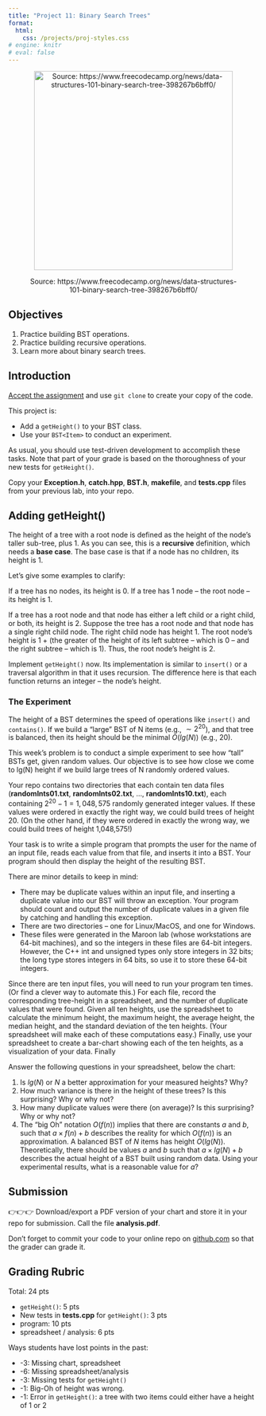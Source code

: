 ```yaml
---
title: "Project 11: Binary Search Trees"
format: 
  html:
    css: /projects/proj-styles.css
# engine: knitr
# eval: false
---
```


<center>

<figure>

<img src="/images/projects/proj11-header.jpeg" alt="Source: https://www.freecodecamp.org/news/data-structures-101-binary-search-tree-398267b6bff0/" width="400"/>

<figcaption>Source: https://www.freecodecamp.org/news/data-structures-101-binary-search-tree-398267b6bff0/</figcaption>

</figure>

</center>

## Objectives

1.  Practice building BST operations.
2.  Practice building recursive operations.
3.  Learn more about binary search trees.

## Introduction

[Accept the assignment](){target="_blank"} and use `git clone` to create your copy of the code.

This project is:

-   Add a `getHeight()` to your BST class.
-   Use your `BST<Item>` to conduct an experiment.

As usual, you should use test-driven development to accomplish these tasks. Note that part of your grade is based on the thoroughness of your new tests for `getHeight()`.

::: callout-important
Copy your **Exception.h**, **catch.hpp**, **BST.h**, **makefile**, and **tests.cpp** files from your previous lab, into your repo.
:::

## Adding getHeight()

The height of a tree with a root node is defined as the height of the node's taller sub-tree, plus 1. As you can see, this is a **recursive** definition, which needs a **base case**. The base case is that if a node has no children, its height is 1.

Let's give some examples to clarify:

If a tree has no nodes, its height is 0. If a tree has 1 node -- the root node -- its height is 1.

If a tree has a root node and that node has either a left child or a right child, or both, its height is 2. Suppose the tree has a root node and that node has a single right child node. The right child node has height 1. The root node's height is 1 + (the greater of the height of its left subtree -- which is 0 -- and the right subtree -- which is 1). Thus, the root node's height is 2.

Implement `getHeight()` now. Its implementation is similar to `insert()` or a traversal algorithm in that it uses recursion. The difference here is that each function returns an integer -- the node's height.

### The Experiment

The height of a BST determines the speed of operations like `insert()` and `contains()`. If we build a "large" BST of N items (e.g., $\sim 2^{20}$), and that tree is balanced, then its height should be the minimal $O(lg(N))$ (e.g., 20).

This week's problem is to conduct a simple experiment to see how "tall" BSTs get, given random values. Our objective is to see how close we come to lg(N) height if we build large trees of N randomly ordered values.

Your repo contains two directories that each contain ten data files (**randomInts01.txt**, **randomInts02.txt**, ..., **randomInts10.txt**), each containing $2^{20}-1 = 1,048,575$ randomly generated integer values. If these values were ordered in exactly the right way, we could build trees of height 20. (On the other hand, if they were ordered in exactly the wrong way, we could build trees of height 1,048,575!)

Your task is to write a simple program that prompts the user for the name of an input file, reads each value from that file, and inserts it into a BST. Your program should then display the height of the resulting BST.

There are minor details to keep in mind:

-   There may be duplicate values within an input file, and inserting a duplicate value into our BST will throw an exception. Your program should count and output the number of duplicate values in a given file by catching and handling this exception.
-   There are two directories -- one for Linux/MacOS, and one for Windows.
-   These files were generated in the Maroon lab (whose workstations are 64-bit machines), and so the integers in these files are 64-bit integers. However, the C++ int and unsigned types only store integers in 32 bits; the long type stores integers in 64 bits, so use it to store these 64-bit integers.

Since there are ten input files, you will need to run your program ten times. (Or find a clever way to automate this.) For each file, record the corresponding tree-height in a spreadsheet, and the number of duplicate values that were found. Given all ten heights, use the spreadsheet to calculate the minimum height, the maximum height, the average height, the median height, and the standard deviation of the ten heights. (Your spreadsheet will make each of these computations easy.) Finally, use your spreadsheet to create a bar-chart showing each of the ten heights, as a visualization of your data. Finally

Answer the following questions in your spreadsheet, below the chart:

1.  Is $lg(N)$ or $N$ a better approximation for your measured heights? Why?
2.  How much variance is there in the height of these trees? Is this surprising? Why or why not?
3.  How many duplicate values were there (on average)? Is this surprising? Why or why not?
4.  The "big Oh" notation $O(f(n))$ implies that there are constants $a$ and $b$, such that $a \times f(n) + b$ describes the reality for which $O(f(n))$ is an approximation. A balanced BST of $N$ items has height $O(lg(N))$. Theoretically, there should be values $a$ and $b$ such that $a \times lg(N) + b$ describes the actual height of a BST built using random data. Using your experimental results, what is a reasonable value for $a$?

## Submission

::: callout-important
👉👉👉 Download/export a PDF version of your chart and store it in your repo for submission. Call the file **analysis.pdf**.
:::

Don't forget to commit your code to your online repo on [github.com](https://github.com/) so that the grader can grade it.

## Grading Rubric

Total: 24 pts

-   `getHeight()`: 5 pts
-   New tests in **tests.cpp** for `getHeight()`: 3 pts
-   program: 10 pts
-   spreadsheet / analysis: 6 pts

Ways students have lost points in the past:

-   -3: Missing chart, spreadsheet
-   -6: Missing spreadsheet/analysis
-   -3: Missing tests for `getHeight()`
-   -1: Big-Oh of height was wrong.
-   -1: Error in `getHeight()`: a tree with two items could either have a height of 1 or 2